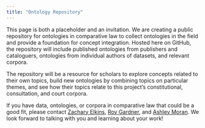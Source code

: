 ```yaml
---
title: "Ontology Repository"
---
```


This page is both a placeholder and an invitation. We are creating a public repository for ontologies in comparative law to collect ontologies in the field and provide a foundation for concept integration. Hosted here on GitHub, the repository will include published ontologies from publishers and cataloguers, ontologies from individual authors of datasets, and relevant corpora. 

The repository will be a resource for scholars to explore concepts related to their own topics, build new ontologies by combining topics on particular themes, and see how their topics relate to this project’s constitutional, consultation, and court corpora.

If you have data, ontologies, or corpora in comparative law that could be a good fit, please contact [Zachary Elkins](mailto:zelkins@austin.utexas.edu), [Roy Gardner](roybowesgardner@gmail.com), and [Ashley Moran](mailto:ashleymoran@utexas.edu). We look forward to talking with you and learning about your work!

